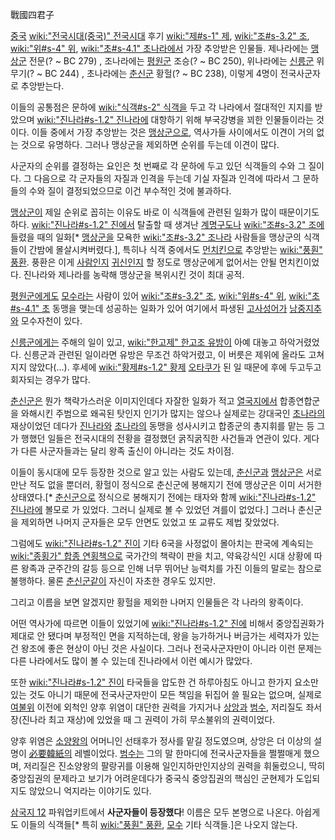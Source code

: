 戰國四君子

[[중국]] [[wiki:"전국시대(중국)" 전국시대]] 후기 [[wiki:"제#s-1" 제]], [[wiki:"조#s-3.2" 조]], [[wiki:"위#s-4" 위]], [[wiki:"초#s-4.1" 초]]나라에서 가장 추앙받은 인물들.
제나라에는 [[맹상군]] 전문(? ~ BC 279) , 조나라에는 [[평원군]] 조승(? ~ BC 250), 위나라에는 [[신릉군]] 위무기(? ~ BC 244) , 초나라에는 [[춘신군]] 황헐(? ~ BC 238), 이렇게 4명이 전국사군자로 추앙받는다.

이들의 공통점은 문하에 [[wiki:"식객#s-2" 식객]]을 두고 각 나라에서 절대적인 지지를 받았으며 [[wiki:"진나라#s-1.2" 진나라]]에 대항하기 위해 부국강병을 꾀한 인물들이라는 것이다. 이들 중에서 가장 추앙받는 것은 [[맹상군]]으로, 역사가들 사이에서도 이견이 거의 없는 것으로 유명하다. 그러나 맹상군을 제외하면 순위를 두는데 이견이 많다.

사군자의 순위를 결정하는 요인은 첫 번째로 각 문하에 두고 있던 식객들의 수와 그 질이다. 그 다음으로 각 군자들의 자질과 인격을 두는데 기실 자질과 인격에 따라서 그 문하들의 수와 질이 결정되었으므로 이건 부수적인 것에 불과하다.

[[맹상군]]이 제일 순위로 꼽히는 이유도 바로 이 식객들에 관련된 일화가 많이 때문이기도 하다. [[wiki:"진나라#s-1.2" 진]]에서 탈출할 때 생겨난 [[계명구도]]나 [[wiki:"조#s-3.2" 조]]에 들렸을 때의 일화[* [[맹상군]]을 모욕한 [[wiki:"조#s-3.2" 조나라]] 사람들을 맹상군의 식객들이 간밤에 몰살시켜버렸다.], 특히나 식객 중에서도 [[먼치킨]]으로 추앙받는 [[wiki:"풍훤" 풍환]]. 풍환은 이게 [[사람]]인지 [[귀신]]인지 할 정도로 맹상군에게 없어서는 안될 먼치킨이었다. 진나라와 제나라를 농락해 맹상군을 복위시킨 것이 최대 공적. 

[[평원군]]에게도 [[모수]]라는 사람이 있어 [[wiki:"조#s-3.2" 조]], [[wiki:"위#s-4" 위]], [[wiki:"초#s-4.1" 초]] 동맹을 맺는데 성공하는 일화가 있어 여기에서 파생된 [[고사성어]]가 [[낭중지추]]와 모수자천이 있다.

[[신릉군]]에게는 주해의 일이 있고, [[wiki:"한고제" 한고조 유방]]이 아예 대놓고 하악거렸었다. 신릉군과 관련된 일이라면 유방은 무조건 하악거렸고, 이 버릇은 제위에 올라도 고쳐지지 않았다(…). 후세에 [[wiki:"황제#s-1.2" 황제]] [[오타쿠]]가 된 일 때문에 후에 두고두고 회자되는 경우가 많다.

[[춘신군]]은 뭔가 책략가스러운 이미지인데다 자잘한 일화가 적고 [[열국지]]에서 합종연합군을 와해시킨 주범으로 왜곡된 탓인지 인기가 많지는 않으나 실제로는 강대국인 [[초나라]]의 재상이었던 데다가 [[진나라]]와 [[초나라]]의 동맹을 성사시키고 합종군의 총지휘를 맡는 등 그가 행했던 일들은 전국시대의 전황을 결정했던 굵직굵직한 사건들과 연관이 있다. 게다가 다른 사군자들과는 달리 왕족 출신이 아니라는 것도 차이점.

이들이 동시대에 모두 등장한 것으로 알고 있는 사람도 있는데, [[춘신군]]과 [[맹상군]]은 서로 만난 적도 없을 뿐더러, 황헐이 정식으로 춘신군에 봉해지기 전에 맹상군은 이미 서거한 상태였다.[* [[춘신군]]으로 정식으로 봉해지기 전에는 태자와 함께 [[wiki:"진나라#s-1.2" 진나라]]에 볼모로 가 있었다. 그러니 실제로 볼 수 있었던 겨를이 없었다.] 그러나 춘신군을 제외하면 나머지 군자들은 모두 안면도 있었고 또 교류도 제법 잦았었다.

그럼에도 [[wiki:"진나라#s-1.2" 진]]이 기타 6국을 사정없이 몰아치는 판국에 계속되는 [[wiki:"종횡가" 합종 연횡책]]으로 국가간의 책략이 판을 치고, 약육강식인 시대 상황에 따른 왕족과 군주간의 갈등 등으로 인해 너무 뛰어난 능력치를 가진 이들의 말로는 참으로 불행하다. 물론 [[춘신군]]같이 자신이 자초한 경우도 있지만.

그리고 이름을 보면 알겠지만 황헐을 제외한 나머지 인물들은 각 나라의 왕족이다.

어떤 역사가에 따르면 이들이 있었기에 [[wiki:"진나라#s-1.2" 진]]에 비해서 중앙집권화가 제대로 안 됐다며 부정적인 면을 지적하는데, 왕을 능가하거나 버금가는 세력자가 있는 건 왕조에 좋은 현상이 아닌 것은 사실이다. 그러나 전국사군자만이 아니라 이런 문제는 다른 나라에서도 많이 볼 수 있는데 진나라에서 이런 예시가 많았다.

또한 [[wiki:"진나라#s-1.2" 진]]이 타국들을 압도한 건 하루아침도 아니고 한가지 요소만 있는 것도 아니기 때문에 전국사군자만이 모든 책임을 뒤집어 쓸 필요는 없으며, 실제로 [[여불위]] 이전에 외척인 양후 위염이 대단한 권력을 가지거나 [[상앙]]과 [[범수]], 저리질도 좌서장(진나라 최고 재상)에 있었을 때 그 권력이 가히 무소불위의 권력이었다.

양후 위염은 [[소양왕]]의 어머니인 선태후가 정사를 맡길 정도였으며, 상앙은 더 이상의 설명이 [[必要韓紙]]의 레벨이었다. [[범수]]는 그의 말 한마디에 전국사군자들을 쩔쩔매게 했으며, 저리질은 진소양왕의 팔랑귀를 이용해 일인지하만인지상의 권력을 휘둘렀으니, 딱히 중앙집권의 문제라고 보기가 어려운데다가 중국식 중앙집권의 핵심인 군현제가 도입되지도 않았으니 억지라는 이야기도 있다.

[[삼국지 12]] 파워업키트에서 '''사군자들이 등장했다'''! 이름은 모두 본명으로 나온다. 아쉽게도 이들의 식객들[* 특히 [[wiki:"풍훤" 풍환]], [[모수]] 기타 식객들.]은 나오지 않는다.
